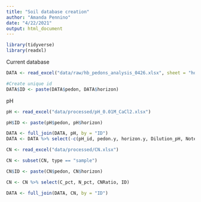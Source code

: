 ```yaml
---
title: "Soil database creation"
author: "Amanda Pennino"
date: "4/22/2021"
output: html_document
---
```


```r
library(tidyverse)
library(readxl)

```

Current database
```r
DATA <- read_excel("data/raw/hb_pedons_analysis_0426.xlsx", sheet = "horizon data")

#Create unique id
DATA$ID <- paste(DATA$pedon, DATA$horizon)

```

pH
```r
pH <- read_excel("data/processed/pH_0.01M_CaCl2.xlsx")

pH$ID <- paste(pH$pedon, pH$horizon)

DATA <- full_join(DATA, pH, by = "ID")
DATA <- DATA %>% select(-c(pH_id, pedon.y, horizon.y, Dilution_pH, Notes, Date))

```

```r
CN <- read_excel("data/processed/CN.xlsx")

CN <- subset(CN, type == "sample")

CN$ID <- paste(CN$pedon, CN$horizon)

CN <- CN %>% select(C_pct, N_pct, CNRatio, ID)

DATA <- full_join(DATA, CN, by = "ID")


```





